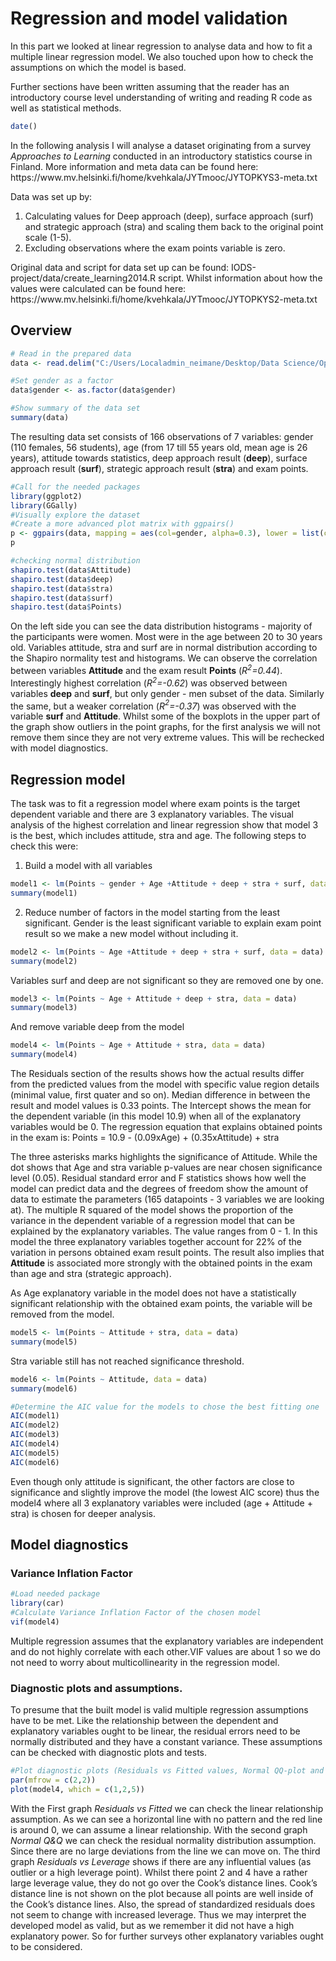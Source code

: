 # Regression and model validation 
In this part we looked at linear regression to analyse data and how to fit a multiple linear regression model. We also touched upon how to check the assumptions on which the model is based.

Further sections have been written assuming that the reader has an introductory course level understanding of writing and reading R code as well as statistical methods.

```r
date()
```
In the following analysis I will analyse a dataset originating from a survey *Approaches to Learning* conducted in an introductory statistics course in Finland. More information and meta data can be found here: https://www.mv.helsinki.fi/home/kvehkala/JYTmooc/JYTOPKYS3-meta.txt

Data was set up by:

1. Calculating values for Deep approach (deep), surface approach (surf) and strategic approach (stra) and scaling them back to the original point scale (1-5).
2. Excluding observations where the exam points variable is zero.

Original data and script for data set up can be found: IODS-project/data/create_learning2014.R script.
Whilst information about how the values were calculated can be found here: https://www.mv.helsinki.fi/home/kvehkala/JYTmooc/JYTOPKYS2-meta.txt

## Overview

```r
# Read in the prepared data
data <- read.delim("C:/Users/Localadmin_neimane/Desktop/Data Science/OpenDataScience/IODS-project/data/learning2014.txt")

#Set gender as a factor
data$gender <- as.factor(data$gender) 

#Show summary of the data set
summary(data) 
```
The resulting data set consists of 166 observations of 7 variables: gender (110 females, 56 students), age (from 17 till 55 years old, mean age is 26 years), attitude towards statistics, deep approach result (**deep**), surface approach result (**surf**), strategic approach result (**stra**) and exam points.
```r
#Call for the needed packages
library(ggplot2)
library(GGally)
#Visually explore the dataset
#Create a more advanced plot matrix with ggpairs()
p <- ggpairs(data, mapping = aes(col=gender, alpha=0.3), lower = list(combo = wrap("facethist", bins = 10)))
p

#checking normal distribution
shapiro.test(data$Attitude)
shapiro.test(data$deep)
shapiro.test(data$stra)
shapiro.test(data$surf)
shapiro.test(data$Points)
```

On the left side you can see the data distribution histograms - majority of the participants were women. Most were in the age between 20 to 30 years old. Variables attitude, stra and surf are in normal distribution according to the Shapiro normality test and histograms. 
We can observe the correlation between variables **Attitude** and the exam result **Points** (*R$^{2}$=0.44*). Interestingly highest correlation (*R$^{2}$=-0.62*) was observed between variables **deep** and **surf**, but only gender - men subset of the data. Similarly the same, but a weaker correlation (*R$^{2}$=-0.37*) was observed with the variable **surf** and **Attitude**. 
Whilst some of the boxplots in the upper part of the graph show outliers in the point graphs, for the first analysis we will not remove them since they are not very extreme values. This will be rechecked with model diagnostics.  

## Regression model
The task was to fit a regression model where exam points is the target dependent variable and there are 3 explanatory variables. The visual analysis of the highest correlation and linear regression show that model 3 is the best, which includes attitude, stra and age.
The following steps to check this were: 

1. Build a model with all variables
```r
model1 <- lm(Points ~ gender + Age +Attitude + deep + stra + surf, data = data)
summary(model1)
```

2. Reduce number of factors in the model starting from the least significant. 
Gender is the least significant variable to explain exam point result so we make a new model without including it. 

```r
model2 <- lm(Points ~ Age +Attitude + deep + stra + surf, data = data)
summary(model2)
```

Variables surf and deep are not significant so they are removed one by one. 
```r
model3 <- lm(Points ~ Age + Attitude + deep + stra, data = data)
summary(model3)
```
And remove variable deep from the model
```r
model4 <- lm(Points ~ Age + Attitude + stra, data = data)
summary(model4)
```
The Residuals section of the results shows how the actual results differ from the predicted values from the model with specific value region details (minimal value, first quater and so on). Median difference in between the result and model values is 0.33 points. 
The Intercept shows the mean for the dependent variable (in this model 10.9) when all of the explanatory variables would be 0.
The regression equation that explains obtained points in the exam is: 
Points = 10.9 - (0.09xAge) + (0.35xAttitude) + stra

The three asterisks marks highlights the significance of Attitude. While the dot shows that Age and stra variable p-values are near chosen significance level (0.05).
Residual standard error and F statistics shows how well the model can predict data and the degrees of freedom show the amount of data to estimate the parameters (165 datapoints - 3 variables we are looking at).
The multiple R squared of the model shows the proportion of the variance in the dependent variable of a regression model that can be explained by the explanatory variables. The value ranges from 0 - 1. In this model the three explanatory variables together account for 22% of the variation in persons obtained exam result points. The result also implies that **Attitude** is  associated more strongly with the obtained points in the exam than age and stra (strategic approach). 

As Age explanatory variable in the model does not have a statistically significant relationship with the obtained exam points, the variable will be removed from the model. 

```r
model5 <- lm(Points ~ Attitude + stra, data = data)
summary(model5)
```
Stra variable still has not reached significance threshold. 
```r
model6 <- lm(Points ~ Attitude, data = data)
summary(model6)
```
```r
#Determine the AIC value for the models to chose the best fitting one
AIC(model1)
AIC(model2)
AIC(model3)
AIC(model4)
AIC(model5)
AIC(model6)
```
Even though only attitude is significant, the other factors are close to significance and slightly improve the model (the lowest AIC score) thus the model4 where all 3 explanatory variables were included (age + Attitude + stra) is chosen for deeper analysis. 

## Model diagnostics
### Variance Inflation Factor
```r
#Load needed package 
library(car)
#Calculate Variance Inflation Factor of the chosen model
vif(model4)
```
Multiple regression assumes that the explanatory variables are independent and do not highly correlate with each other.VIF values are about 1 so we do not need to worry about multicollinearity in the regression model. 


### Diagnostic plots and assumptions. 
To presume that the built model is valid multiple regression assumptions have to be met. Like the relationship between the dependent and explanatory variables ought to be linear, the residual errors need to be normally distributed and they have a constant variance. These assumptions can be checked with diagnostic plots and tests.

```r
#Plot diagnostic plots (Residuals vs Fitted values, Normal QQ-plot and Residuals vs Leverage) for the chosen model4.
par(mfrow = c(2,2))
plot(model4, which = c(1,2,5))
```


With the First graph *Residuals vs Fitted* we can check the linear relationship assumption. As we can see a horizontal line with no pattern and the red line is around 0, we can assume a linear relationship. With the second graph *Normal Q&Q* we can check the residual normality distribution assumption. Since there are no large deviations from the line we can move on. The third graph *Residuals vs Leverage* shows if there are any influential values (as outlier or a high leverage point). Whilst there point 2 and 4 have a rather large leverage value, they do not go over the Cook's distance lines. Cook’s distance line is not shown on the plot because all points are well inside of the Cook’s distance lines. Also, the spread of standardized residuals does not seem to change with increased leverage. Thus we may interpret the developed model as valid, but as we remember it did not have a high explanatory power. So for further surveys other explanatory variables ought to be considered. 


